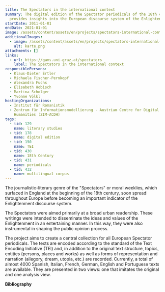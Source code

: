 ```yaml
---
title: The Spectators in the international context
summary: The digital edition of the Spectator periodicals of the 18th century
  provides insights into the European discourse system of the Enlightenment.
startDate: 2011-01-01
endDate: 2021-01-01
image: /assets/content/assets/en/projects/spectators-international-context/spectators2.png
additionalImages:
  - image: /assets/content/assets/en/projects/spectators-international-context/additionalImages/karte.png
    alt: karte.png
attachments: []
links:
  - url: https://gams.uni-graz.at/spectators
    label: The Spectators in the international context
responsiblePersons:
  - Klaus-Dieter Ertler
  - Michaela Fischer-Pernkopf
  - Alexandra Fuchs
  - Elisabeth Hobisch
  - Martina Scholger
  - Yvonne Völkl
hostingOrganizations:
  - Institut für Romanistik
  - Zentrum für Informationsmodellierung - Austrian Centre for Digital
    Humanities (ZIM-ACDH)
tags:
  - tid: 129
    name: literary studies
  - tid: 178
    name: digital edition
  - tid: 150
    name: TEI
  - tid: 430
    name: 18th Century
  - tid: 431
    name: periodicals
  - tid: 432
    name: multilingual corpus
---
```

The journalistic-literary genre of the "Spectators" or moral weeklies, which surfaced in England at the beginning of the 18th century, soon spread throughout Europe before becoming an important indicator of the Enlightenment discourse system.

The Spectators were aimed primarily at a broad urban readership. These writings were intended to disseminate the ideas and values of the Enlightenment in an entertaining manner. In this way, they were also instrumental in shaping the public opinion process.

The project aims to create a central collection for all European Spectator periodicals. The texts are encoded according to the standard of the Text Encoding Initiative (TEI) and, in addition to the original text structure, topics, entities (persons, places and works) as well as forms of representation and narration (allegory, dream, utopia, etc.) are recorded. Currently, a total of almost 4000 Spanish, Italian, French, German, English and Portuguese texts are available. They are presented in two views: one that imitates the original and one analysis view.

**Bibliography**
